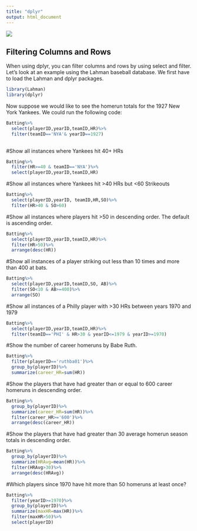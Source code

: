 ```yaml
---
title: "dplyr"
output: html_document
---
```

![](MyPic.jpg)

## Filtering Columns and Rows

When using dplyr, you can filter columns and rows by using select and filter.  Let's look at an example using the Lahman baseball database. We first have to load the Lahman and dplyr packages.

```r
library(Lahman)
library(dplyr)
```
Now suppose we would like to see the homerun totals for the 1927 New York Yankees.  We could run the following code:
```r
Batting%>%
  select(playerID,yearID,teamID,HR)%>%
  filter(teamID=='NYA'& yearID==1927)
 
```
#Show all instances where Yankees hit 40+ HRs
```r

Batting%>%
  filter(HR>=40 & teamID=='NYA')%>%
  select(playerID,yearID,teamID,HR)
```


#Show all instances where Yankees hit >40 HRs but <60 Strikeouts
```r

Batting%>%
  select(playerID,yearID, teamID,HR,SO)%>%
  filter(HR>40 & SO>60)
```

  
#Show all instances where players hit >50 in descending order.  The default is ascending order.
```r
Batting%>%
  select(playerID,yearID,teamID,HR)%>%
  filter(HR>50)%>%
  arrange(desc(HR)) 
```

  
#Show all instances of a player striking out less than 10 times and more than 400 at bats.

```r
Batting%>%
  select(playerID,yearID,teamID,SO, AB)%>%
  filter(SO<10 & AB>=400)%>%
  arrange(SO)
```

#Show all instances of a Philly player with >30 HRs between years 1970 and 1979

```r
Batting%>%
  select(playerID,yearID,teamID,HR)%>%
  filter(teamID=='PHI' & HR>30 & yearID<=1979 & yearID>=1970)

```

#Show the number of career homeruns by Babe Ruth.

```r
Batting%>%
  filter(playerID=='ruthba01')%>%
  group_by(playerID)%>%
  summarize(career_HR=sum(HR)) 
```


#Show the players that have had greater than or equal to 600 career homeruns in descending order.

```r
Batting%>%
  group_by(playerID)%>%
  summarize(career_HR=sum(HR))%>%
  filter(career_HR>='600')%>%
  arrange(desc(career_HR))
```

#Show the players that have had greater than 30 average homerun season totals in descending order.

```r
Batting%>%
  group_by(playerID)%>%
  summarize(HRAvg=mean(HR))%>%
  filter(HRAvg>30)%>%
  arrange(desc(HRAvg))
```

#Which players since 1970 have hit more than 50 homeruns at least once?

```r
Batting%>%
  filter(yearID>=1970)%>%
  group_by(playerID)%>%
  summarize(maxHR=max(HR))%>%
  filter(maxHR>50)%>%
  select(playerID)
```

